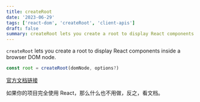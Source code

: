 ```yaml
---
title: createRoot
date: '2023-06-29'
tags: ['react-dom', 'createRoot', 'client-apis']
draft: false
summary: createRoot lets you create a root to display React components inside a browser DOM node.
---
```


`createRoot` lets you create a root to display React components inside a browser DOM node.

```jsx
const root = createRoot(domNode, options?)
```

[官方文档链接](https://react.dev/reference/react-dom/client/createRoot)

如果你的项目完全使用 React，那么什么也不用做，反之，看文档。
